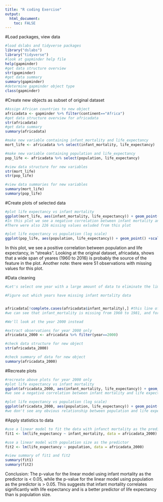 ```yaml
---
title: "R coding Exercise"
output: 
  html_document:
    toc: FALSE
---
```



#Load packages, view data
```r
#load dslabs and tidyverse packages
library("dslabs")
library("tidyverse") 
#look at gapminder help file
help(gapminder)
#get data structure overview
str(gapminder)
#get data summary
summary(gapminder)
#determine gapminder object type
class(gapminder)
```

#Create new objects as subset of original dataset
```r
#Assign African countries to new object
africadata <- gapminder %>% filter(continent=="Africa")
#get data structure overview for africadata
str(africadata)
#get data summary
summary(africadata)

#make new variable containing infant_mortality and life_expectancy
mort_life <- africadata %>% select(infant_mortality, life_expectancy)

#make new variable containing population and life_expectancy
pop_life <- africadata %>% select(population, life_expectancy)

#view data structure for new variables
str(mort_life)
str(pop_life)

#view data summaries for new variables
summary(mort_life)
summary(pop_life)
```

#Create plots of selected data
```r
#plot life expectancy vs infant mortality
ggplot(mort_life, aes(infant_mortality, life_expectancy)) + geom_point()
#In this plot we see a negative correlation between infant mortality and life expectancy
#There were also 226 missing values exluded from this plot

#plot life expectancy vs population (log scale)
ggplot(pop_life, aes(population, life_expectancy)) + geom_point() +scale_x_log10()

```
In this plot, we see a positive correlation between population and life expectancy, in "streaks". Looking at the original dataset, africadata, shows that a wide span of yeares (1960 to 2016) is probably the source of the feature in the plot. Another note: there were 51 observations with missing values for this plot. 

#Data cleaning
```r
#Let's select one year with a large amount of data to eliminate the limitations we saw above. 

#Figure out which years have missing infant mortality data


africadata[!complete.cases(africadata$infant_mortality),] #this line of code will show us the opposite of complete cases (meaning missing or NA cases) for the infant_mortality variable within our dataset
#we can see that infant_mortality is missing from 1960 to 1981, and for the year 2016

#We'll look at the year 2000 instead

#extract observations for year 2000 only
africadata_2000 <- africadata %>% filter(year==2000)

#check data structure for new object
str(africadata_2000)

#check summary of data for new object
summary(africadata_2000)
```

#Recreate plots
```r
#recreate above plots for year 2000 only
#plot life expectancy vs infant mortality
ggplot(africadata_2000, aes(infant_mortality, life_expectancy)) + geom_point()
#we see a negative correlation between infant mortality and life expectancy in this plot

#plot life expectancy vs population (log scale)
ggplot(africadata_2000, aes(population, life_expectancy)) + geom_point() +scale_x_log10()
#we don't see any obvious relationship between population and life expectancy in this plot
```

#Apply statistics to data
```r
#use a linear model to fit the data with infanct mortality as the predictor
fit1 <- lm(life_expectancy ~ infant_mortality, data = africadata_2000)

#use a linear model with population size as the predictor
fit2 <- lm(life_expectancy ~ population, data = africadata_2000)

#view summary of fit1 and fit2
summary(fit1)
summary(fit2)
```

Conclusion:
The p-value for the linear model using infant mortality as the predictor is < 0.05, while the p-value for the linear model using population as the predictor is > 0.05. This suggests that infant mortality correlates significantly with life expectancy and is a better predictor of life expectancy than is population size. 


